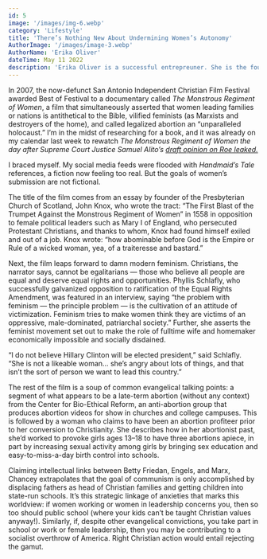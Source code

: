 ```yaml
---
id: 5
image: '/images/img-6.webp'
category: 'Lifestyle'
title: 'There’s Nothing New About Undermining Women’s Autonomy'
AuthorImage: '/images/image-3.webp'
AuthorName: 'Erika Oliver'
dateTime: May 11 2022
description: 'Erika Oliver is a successful entrepreuner. She is the founder of Acme Inc, a bootstrapped business that builds affordable SaaS tools for local news, indie publishers, and other small businesses.'
---
```


In 2007, the now-defunct San Antonio Independent Christian Film Festival awarded Best of Festival to a documentary called _The Monstrous Regiment of Women_, a film that simultaneously asserted that women leading families or nations is antithetical to the Bible, vilified feminists (as Marxists and destroyers of the home), and called legalized abortion an “unparalleled holocaust.” I’m in the midst of researching for a book, and it was already on my calendar last week to rewatch _The Monstrous Regiment of Women the day after Supreme Court Justice Samuel Alito’s [draft opinion on Roe leaked.](https://www.politico.com/news/2022/05/02/supreme-court-abortion-draft-opinion-00029473)_

I braced myself. My social media feeds were flooded with _Handmaid’s Tale_ references, a fiction now feeling too real. But the goals of women’s submission are not fictional.

The title of the film comes from an essay by founder of the Presbyterian Church of Scotland, John Knox, who wrote the tract: “The First Blast of the Trumpet Against the Monstrous Regiment of Women” in 1558 in opposition to female political leaders such as Mary I of England, who persecuted Protestant Christians, and thanks to whom, Knox had found himself exiled and out of a job. Knox wrote: “how abominable before God is the Empire or Rule of a wicked woman, yea, of a traiteresse and bastard.”

Next, the film leaps forward to damn modern feminism. Christians, the narrator says, cannot be egalitarians — those who believe all people are equal and deserve equal rights and opportunities. Phyllis Schlafly, who successfully galvanized opposition to ratification of the Equal Rights Amendment, was featured in an interview, saying “the problem with feminism — the principle problem — is the cultivation of an attitude of victimization. Feminism tries to make women think they are victims of an oppressive, male-dominated, patriarchal society.” Further, she asserts the feminist movement set out to make the role of fulltime wife and homemaker economically impossible and socially disdained.

“I do not believe Hillary Clinton will be elected president,” said Schlafly. “She is not a likeable woman… she’s angry about lots of things, and that isn’t the sort of person we want to lead this country.”

The rest of the film is a soup of common evangelical talking points: a segment of what appears to be a late-term abortion (without any context) from the Center for Bio-Ethical Reform, an anti-abortion group that produces abortion videos for show in churches and college campuses. This is followed by a woman who claims to have been an abortion profiteer prior to her conversion to Christianity. She describes how in her abortionist past, she’d worked to provoke girls ages 13–18 to have three abortions apiece, in part by increasing sexual activity among girls by bringing sex education and easy-to-miss-a-day birth control into schools.

Claiming intellectual links between Betty Friedan, Engels, and Marx, Chancey extrapolates that the goal of communism is only accomplished by displacing fathers as head of Christian families and getting children into state-run schools. It’s this strategic linkage of anxieties that marks this worldview: if women working or women in leadership concerns you, then so too should public school (where your kids can’t be taught Christian values anyway!). Similarly, if, despite other evangelical convictions, you take part in school or work or female leadership, then you may be contributing to a socialist overthrow of America. Right Christian action would entail rejecting the gamut.

